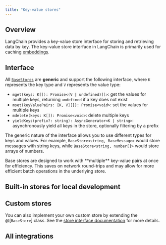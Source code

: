 ```yaml
---
title: "Key-value stores"
---
```


## Overview

LangChain provides a key-value store interface for storing and retrieving data by key. The key-value store interface in LangChain is primarily used for caching [embeddings](/oss/integrations/text_embedding).

## Interface

All [`BaseStores`](https://api.js.langchain.com/classes/langchain_core.stores.BaseStore.html) are **generic** and support the following interface, where `K` represents the key type and `V` represents the value type:

- `mget(keys: K[]): Promise<(V | undefined)[]>`: get the values for multiple keys, returning `undefined` if a key does not exist
- `mset(keyValuePairs: [K, V][]): Promise<void>`: set the values for multiple keys
- `mdelete(keys: K[]): Promise<void>`: delete multiple keys
- `yieldKeys(prefix?: string): AsyncGenerator<K | string>`: asynchronously yield all keys in the store, optionally filtering by a prefix

The generic nature of the interface allows you to use different types for keys and values. For example, `BaseStore<string, BaseMessage>` would store messages with string keys, while `BaseStore<string, number[]>` would store arrays of numbers.

<Note>
Base stores are designed to work with **multiple** key-value pairs at once for efficiency. This saves on network round-trips and may allow for more efficient batch operations in the underlying store.
</Note>

## Built-in stores for local development

<Columns cols={2}>
  <Card title="InMemoryStore" icon="link" href="/oss/integrations/stores/in_memory" arrow="true" cta="View guide" />
  <Card title="LocalFileStore" icon="link" href="/oss/integrations/stores/file_system" arrow="true" cta="View guide" />
</Columns>


## Custom stores

You can also implement your own custom store by extending the @[`BaseStore`] class. See the [store interface documentation](https://api.js.langchain.com/classes/langchain_core.stores.BaseStore.html) for more details.

## All integrations

<Columns cols={3}>
  <Card
    title="Cassandra KV"
    icon="link"
    href="/oss/integrations/stores/cassandra_storage"
    arrow="true"
    cta="View guide"
  />
  <Card
    title="IORedis"
    icon="link"
    href="/oss/integrations/stores/ioredis_storage"
    arrow="true"
    cta="View guide"
  />
  <Card
    title="Upstash Redis"
    icon="link"
    href="/oss/integrations/stores/upstash_redis_storage"
    arrow="true"
    cta="View guide"
  />
  <Card
    title="Vercel KV"
    icon="link"
    href="/oss/integrations/stores/vercel_kv_storage"
    arrow="true"
    cta="View guide"
  />
</Columns>
